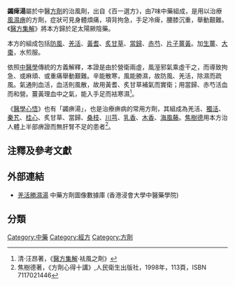 {{ctm}}
'''蠲痺湯'''屬於中醫[[方劑|方劑]]的治風劑，出自《百一選方》，由7味中藥組成，是用以治療[[風寒濕痹|風濕痹]]的方劑，症狀可見身體煩痛，項背拘急，手足冷痺，腰膝沉重，舉動艱難。《[[醫方集解|醫方集解]]》將本方歸於足太陽厥陰藥。

本方的組成包括[[防風|防風]]、[[羌活|羌活]]、[[黃耆|黃耆]]、[[甘草|炙甘草]]、[[當歸|當歸]]、[[芍藥|赤芍]]、[[薑黃|片子薑黃]]。加[[薑|生薑]]、[[棗|大棗]]，水煎服。

依照[[中醫學|中醫學]]傳統的方義解釋，本證是由於營衛兩虛，風溼邪氣乘虛干之，而導致拘急、或麻頑、或重痛舉動艱難。辛能散寒，風能勝濕，故防風、羌活，除濕而疏風。氣通則血活，血活則風散，故用黃耆、炙甘草補氣而實衛；用當歸、赤芍活血而和營。薑黃理血中之氣，能入手足而袪寒濕<ref name="醫方集解">清·汪昂著，《[[醫方集解|醫方集解]]·袪風之劑》</ref>。

《[[醫學心悟|醫學心悟]]》也有「蠲痹湯」，也是治療痹病的常用方劑，其組成為羌活、[[獨活|獨活]]、[[秦艽|秦艽]]、[[桂枝|桂心]]、炙甘草、當歸、[[桑樹|桑枝]]、[[川芎|川芎]]、[[乳香|乳香]]、[[木香|木香]]、[[海風藤|海風藤]]。[[焦樹德|焦樹德]]用本方治人體上半部痹證而無肝腎不足的患者<ref name="焦樹德">焦樹德著，《方劑心得十講》,人民衛生出版社，1998年，113頁，ISBN 7117021446</ref>。

== 注釋及參考文獻==
<references />
{{袪濕劑}}


== 外部連結 ==
* [https://sys02.lib.hkbu.edu.hk/cmfid/details.asp?query=all,contains,%E8%A0%B2%E7%97%B9%E6%B9%AF&facet=type%5F&lang=cht&pageid=1&absolutePos=1&id=F00163 羌活勝濕湯] 中藥方劑圖像數據庫 (香港浸會大學中醫藥學院) {{zh}}{{en}}


==分類==
[[Category:中藥|Category:中藥]]
[[Category:經方|Category:經方]]
[[Category:方劑|Category:方劑]]